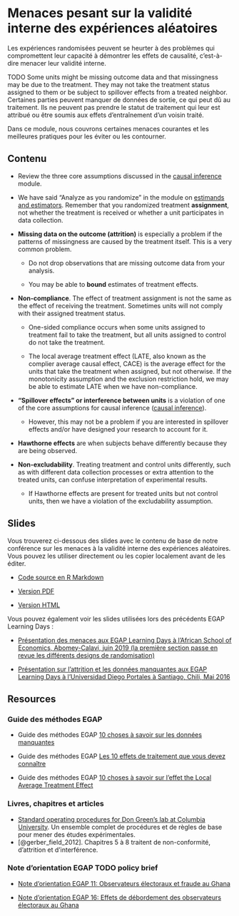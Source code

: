 # Menaces pesant sur la validité interne des expériences aléatoires {.tabset}

Les expériences randomisées peuvent se heurter à des problèmes qui compromettent leur capacité à démontrer les effets de causalité, c'est-à-dire menacer leur validité interne.

TODO Some units might be missing outcome data and that missingness may be due to the treatment.  They may not take the treatment status assigned to them or be subject to spillover effects from a treated neighbor.
Certaines parties peuvent manquer de données de sortie, ce qui peut dû au traitement. Ils ne peuvent pas prendre le statut de traitement qui leur est attribué ou être soumis aux effets d'entraînement d'un voisin traité.

Dans ce module, nous couvrons certaines menaces courantes et les meilleures pratiques pour les éviter ou les contourner.

## Contenu {.tabset}

 - Review the three core assumptions discussed in the [causal inference ](causal-inference.html) module.

 - We have said "Analyze as you randomize" in the module on [estimands and estimators](estimands-and-estimators.html). Remember that you randomized treatment **assignment**, not whether the treatment is received or whether a unit participates in data collection.  

 - **Missing data on the outcome (attrition)** is especially a problem if the patterns of missingness are caused by the treatment itself. This is a very common problem.

     - Do not drop observations that are missing outcome data from your analysis.

     - You may be able to **bound** estimates of treatment effects.

 - **Non-compliance**. The effect of treatment assignment is not the same as the effect of receiving the treatment.  Sometimes units will not comply with their assigned treatment status.
 
     - One-sided compliance occurs when some units assigned to treatment fail to take the treatment, but all units assigned to control do not take the treatment.
 
     - The local average treatment effect (LATE, also known as the complier average causal effect, CACE) is the average effect for the units that take the treatment when assigned, but not otherwise. If the monotonicity assumption and the exclusion restriction hold, we may be able to estimate LATE when we have non-compliance.

 - **"Spillover effects" or interference between units** is a violation of one of the core assumptions for causal inference ([causal inference](causalinference.html)).
     
      - However, this may not be a problem if you are interested in spillover effects and/or have designed your research to account for it.
 
 - **Hawthorne effects** are when subjects behave differently because they are being observed.  
 
- **Non-excludability**. Treating treatment and control units differently, such as with different data collection processes or extra attention to the treated units, can confuse interpretation of experimental results.

     - If Hawthorne effects are present for treated units but not control units, then we have a violation of the excludability assumption.  
     



## Slides

Vous trouverez ci-dessous des slides avec le contenu de base de notre conférence sur les menaces à la validité interne des expériences aléatoires. Vous pouvez les utiliser directement ou les copier localement avant de les éditer.

 - [Code source en R Markdown](https://egap.github.io/learningdays-resources/Slides/threats-slides.Rmd)

 - [Version PDF](https://egap.github.io/learningdays-resources/Slides/threats-slides.pdf)

 - [Version HTML](https://egap.github.io/learningdays-resources/Slides/threats-slides.html)

Vous pouvez également voir les slides utilisées lors des précédents EGAP Learning Days :

- [Présentation des menaces aux EGAP Learning Days à l'African School of Economics, Abomey-Calavi, juin 2019 (la première section passe en revue les différents designs de randomisation)](https://egap.github.io/learningdays-resources/Slides/Examples/threats-benin.pdf)

- [Présentation sur l'attrition et les données manquantes aux EGAP Learning Days à l'Universidad Diego Portales à Santiago, Chili, Mai 2016](https://egap.github.io/learningdays-resources/Slides/Examples/threats-santiago.pdf)

## Resources

### Guide des méthodes EGAP

- Guide des méthodes EGAP [10 choses à savoir sur les données manquantes](https://egap.org/resource/10-things-to-know-about-missing-data/)

- Guide des méthodes EGAP [Les 10 effets de traitement que vous devez connaître](https://egap.org/resource/10-types-of-treatment-effect-you-should-know-about/)

- Guide des méthodes EGAP [10 choses à savoir sur l'effet the Local Average Treatment Effect](https://egap.org/resource/10-things-to-know-about-the-local-average-treatment-effect/)

### Livres, chapitres et articles

- [Standard operating procedures for Don Green’s lab at Columbia University](https://github.com/acoppock/Green-Lab-SOP). Un ensemble complet de procédures et de règles de base pour mener des études expérimentales.
- [@gerber_field_2012]. Chapitres 5 à 8 traitent de non-conformité, d'attrition et d'interférence.

### Note d'orientation EGAP TODO policy brief

- [Note d'orientation EGAP 11: Observateurs électoraux et fraude au Ghana ](https://egap.org/resource/brief-11-election-observers-and-fraud-in-ghana/)

- [Note d'orientation EGAP 16: Effets de débordement des observateurs électoraux au Ghana](https://egap.org/resource/brief-16-spillover-effects-of-observers-in-ghana/)
